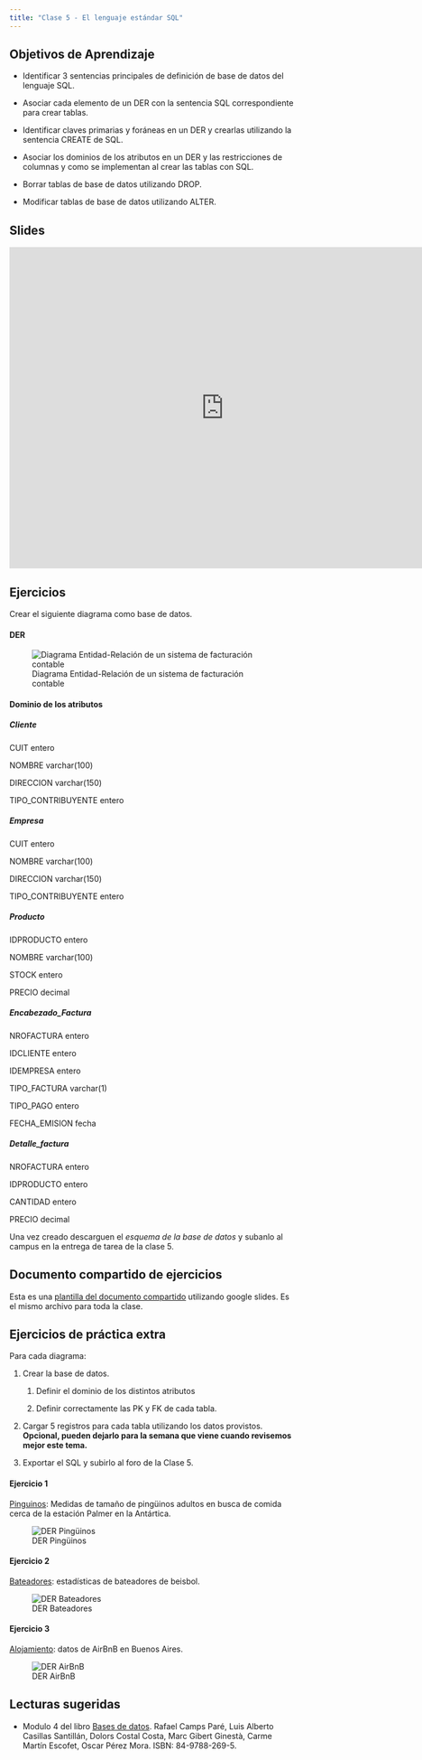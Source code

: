 ```yaml
---
title: "Clase 5 - El lenguaje estándar SQL"
---
```


## Objetivos de Aprendizaje

-   Identificar 3 sentencias principales de definición de base de datos del lenguaje SQL.

-   Asociar cada elemento de un DER con la sentencia SQL correspondiente para crear tablas.

-   Identificar claves primarias y foráneas en un DER y crearlas utilizando la sentencia CREATE de SQL.

-   Asociar los dominios de los atributos en un DER y las restricciones de columnas y como se implementan al crear las tablas con SQL.

-   Borrar tablas de base de datos utilizando DROP.

-   Modificar tablas de base de datos utilizando ALTER.

## Slides

<iframe src="https://docs.google.com/presentation/d/1rhBAxf0GiJZQ77lgC6-9JqvDA1EH5r5a9E7uOjBaJk8/embed?start=false&amp;loop=false&amp;delayms=3000" frameborder="0" width="760" height="569" allowfullscreen="true" mozallowfullscreen="true" webkitallowfullscreen="true">

</iframe>

## Ejercicios

Crear el siguiente diagrama como base de datos.

#### DER

![Diagrama Entidad-Relación de un sistema de facturación contable](img/Ejercicio1-Clase5-DER.png){fig-alt="DER con las tablas Cliente, Producto, Empresa, EncabezadoFactura y DetalleFactura."}

#### Dominio de los atributos

##### **Cliente**

CUIT entero

NOMBRE varchar(100)

DIRECCION varchar(150)

TIPO_CONTRIBUYENTE entero

##### **Empresa**

CUIT entero

NOMBRE varchar(100)

DIRECCION varchar(150)

TIPO_CONTRIBUYENTE entero

##### **Producto**

IDPRODUCTO entero

NOMBRE varchar(100)

STOCK entero

PRECIO decimal

##### **Encabezado_Factura**

NROFACTURA entero

IDCLIENTE entero

IDEMPRESA entero

TIPO_FACTURA varchar(1)

TIPO_PAGO entero

FECHA_EMISION fecha

##### **Detalle_factura**

NROFACTURA entero

IDPRODUCTO entero

CANTIDAD entero

PRECIO decimal

Una vez creado descarguen el *esquema de la base de datos* y subanlo al campus en la entrega de tarea de la clase 5.

::: callout-tip
## Documento compartido de ejercicios

Esta es una [plantilla del documento compartido](https://docs.google.com/presentation/d/1xskbqldByxcj1pMwEWpYWur9jPOlc08hr_3_z3j4fOM/edit?usp=sharing) utilizando google slides. Es el mismo archivo para toda la clase.
:::

## Ejercicios de práctica extra

Para cada diagrama:

1.  Crear la base de datos.

    1.  Definir el dominio de los distintos atributos

    2.  Definir correctamente las PK y FK de cada tabla.

2.  Cargar 5 registros para cada tabla utilizando los datos provistos. **Opcional, pueden dejarlo para la semana que viene cuando revisemos mejor este tema.**

3.  Exportar el SQL y subirlo al foro de la Clase 5.

#### Ejercicio 1

[Pinguinos](https://drive.google.com/file/d/1KKHJ2XBSWhxAyvupu19U283bYyx8LVCP/view?usp=sharing): Medidas de tamaño de pingüinos adultos en busca de comida cerca de la estación Palmer en la Antártica.

![DER Pingüinos](img/pinguinos.png){fig-alt="DER con las tablas Isla y Pingüinos"}

#### Ejercicio 2

[Bateadores](https://drive.google.com/file/d/1eHLF-SbEe-GsKZ1eWDACzjtE4WmXsG1a/view?usp=sharing): estadísticas de bateadores de beisbol.

![DER Bateadores](img/bateadores.png){fig-alt="DER con las tablas Bateadores, Equipos, Ligas y Batedores-Equipos."}

#### Ejercicio 3

[Alojamiento](): datos de AirBnB en Buenos Aires.

![DER AirBnB](img/airbnb.png){fig-alt="DER con las tablas Alojamientos, Anfitriones, Tipo de Alojamientos y Alojamientos-Tipos"}

## Lecturas sugeridas

-   Modulo 4 del libro [Bases de datos](https://www.uoc.edu/pdf/masters/oficiales/img/913.pdf). Rafael Camps Paré, Luis Alberto Casillas Santillán, Dolors Costal Costa, Marc Gibert Ginestà, Carme Martín Escofet, Oscar Pérez Mora. ISBN: 84-9788-269-5.
